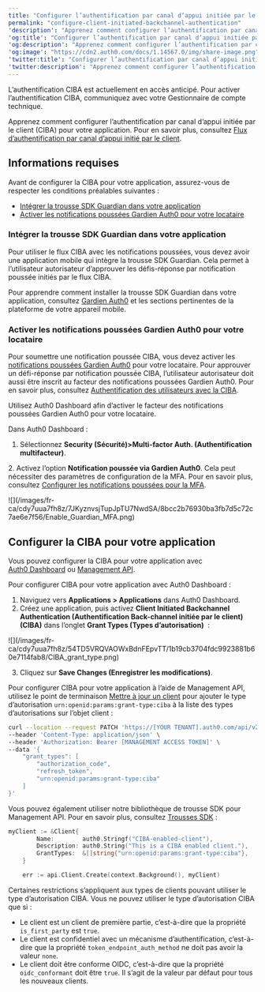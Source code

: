 ```yaml
---
title: "Configurer l’authentification par canal d’appui initiée par le client"
permalink: "configure-client-initiated-backchannel-authentication"
'description': "Apprenez comment configurer l’authentification par canal d’appui initiée par le client pour votre locataire."
'og:title': "Configurer l’authentification par canal d’appui initiée par le client"
'og:description': "Apprenez comment configurer l’authentification par canal d’appui initiée par le client pour votre locataire."
'og:image': "https://cdn2.auth0.com/docs/1.14567.0/img/share-image.png"
'twitter:title': "Configurer l’authentification par canal d’appui initiée par le client"
'twitter:description': "Apprenez comment configurer l’authentification par canal d’appui initiée par le client pour votre locataire."
---
```


<Callout icon="file-lines" color="#0EA5E9" iconType="regular">

L’authentification CIBA est actuellement en accès anticipé. Pour activer l’authentification CIBA, communiquez avec votre Gestionnaire de compte technique.

</Callout>

Apprenez comment configurer l’authentification par canal d’appui initiée par le client (CIBA) pour votre application. Pour en savoir plus, consultez [Flux d’authentification par canal d’appui initié par le client](/docs/fr-ca/get-started/authentication-and-authorization-flow/client-initiated-backchannel-authentication-flow).

## Informations requises

Avant de configurer la CIBA pour votre application, assurez-vous de respecter les conditions préalables suivantes :

* [Intégrer la trousse SDK Guardian dans votre application](#integrate-guardian-sdk-into-your-application)
* [Activer les notifications poussées Gardien Auth0 pour votre locataire](#enable-auth0-guardian-push-notifications-for-your-tenant)

### Intégrer la trousse SDK Guardian dans votre application

Pour utiliser le flux CIBA avec les notifications poussées, vous devez avoir une application mobile qui intègre la trousse SDK Guardian. Cela permet à l’utilisateur autorisateur d’approuver les défis-réponse par notification poussée initiés par le flux CIBA.

Pour apprendre comment installer la trousse SDK Guardian dans votre application, consultez [Gardien Auth0](https://auth0.com/docs/secure/multi-factor-authentication/auth0-guardian#guardian-sdks) et les sections pertinentes de la plateforme de votre appareil mobile.

### Activer les notifications poussées Gardien Auth0 pour votre locataire

Pour soumettre une notification poussée CIBA, vous devez activer les [notifications poussées Gardien Auth0](/docs/fr-ca/secure/multi-factor-authentication/auth0-guardian#enroll-in-push-notifications) pour votre locataire. Pour approuver un défi-réponse par notification poussée CIBA, l’utilisateur autorisateur doit aussi être inscrit au facteur des notifications poussées Gardien Auth0. Pour en savoir plus, consultez [Authentification des utilisateurs avec la CIBA](/docs/fr-ca/get-started/authentication-and-authorization-flow/client-initiated-backchannel-authentication-flow/user-authentication-with-ciba).

Utilisez Auth0 Dashboard afin d’activer le facteur des notifications poussées Gardien Auth0 pour votre locataire.

Dans <Tooltip href="/docs/docs/fr-ca/glossary?term=auth0-dashboard" tip="Auth0 Dashboard
Principal produit d’Auth0 pour configurer vos services." cta="Voir le glossaire">Auth0 Dashboard</Tooltip> :

1. Sélectionnez **Security (Sécurité)>Multi-factor Auth. (Authentification multifacteur)**.

2. Activez l’option **Notification poussée via Gardien Auth0**. Cela peut nécessiter des paramètres de configuration de la <Tooltip href="/docs/docs/fr-ca/glossary?term=multifactor-authentication" tip="Authentification multifacteur (MFA)
Processus d’authentification de l’utilisateur qui utilise un facteur en plus du nom d’utilisateur et du mot de passe, tel qu’un code par SMS." cta="Voir le glossaire">MFA</Tooltip>. Pour en savoir plus, consultez [Configurer les notifications poussées pour la MFA](/docs/fr-ca/secure/multi-factor-authentication/multi-factor-authentication-factors/configure-push-notifications-for-mfa).

<Frame>![](/images/fr-ca/cdy7uua7fh8z/7JKyznvsjTupJpTU7NwdSA/8bcc2b76930ba3fb7d5c72c7ae6e7f56/Enable_Guardian_MFA.png)</Frame>

## Configurer la CIBA pour votre application

Vous pouvez configurer la CIBA pour votre application avec [Auth0 Dashboard](https://manage.auth0.com/)  ou [Management API](https://auth0.com/docs/api/management/v2).

<Tabs><Tab title="Auth0 Dashboard">

Pour configurer CIBA pour votre application avec Auth0 Dashboard :

1. Naviguez vers **Applications > Applications** dans Auth0 Dashboard.
2. Créez une application, puis activez **Client Initiated Backchannel Authentication (Authentification Back-channel initiée par le client) (CIBA)** dans l’onglet **Grant Types (Types d’autorisation)**  :

<Frame>![](/images/fr-ca/cdy7uua7fh8z/54TD5VRQVAOWxBdnFEpvTT/1b19cb3704fdc9923881b60e7114fab8/CIBA_grant_type.png)</Frame>

3. Cliquez sur **Save Changes (Enregistrer les modifications)**.

</Tab><Tab title="Management API">

Pour configurer CIBA pour votre application à l’aide de Management API, utilisez le point de terminaison [Mettre à jour un client](https://auth0.com/docs/api/management/v2/clients/patch-clients-by-id) pour ajouter le type d’autorisation `urn:openid:params:grant-type:ciba` à la liste des types d’autorisations sur l’objet client :

```bash lines
curl --location --request PATCH 'https://[YOUR TENANT].auth0.com/api/v2/clients/[CLIENT ID]' \
--header 'Content-Type: application/json' \
--header 'Authorization: Bearer [MANAGEMENT ACCESS TOKEN]' \
--data '{
    "grant_types": [
        "authorization_code",
        "refresh_token",
        "urn:openid:params:grant-type:ciba"
    ]
}'
```

Vous pouvez également utiliser notre bibliothèque de trousse SDK pour Management API. Pour en savoir plus, consultez [Trousses SDK](/docs/fr-ca/libraries) :

```go lines
myClient := &Client{
		Name:        auth0.Stringf("CIBA-enabled-client"),
		Description: auth0.String("This is a CIBA enabled client."),
		GrantTypes:  &[]string{"urn:openid:params:grant-type:ciba"},
	}

	err := api.Client.Create(context.Background(), myClient)
```

Certaines restrictions s’appliquent aux types de clients pouvant utiliser le type d’autorisation CIBA. Vous ne pouvez utiliser le type d’autorisation CIBA que si :

* Le client est un client de première partie, c’est-à-dire que la propriété `is_first_party` est `true`.
* Le client est confidentiel avec un mécanisme d’authentification, c’est-à-dire que la propriété `token_endpoint_auth_method` ne doit pas avoir la valeur `none`.
* Le client doit être conforme OIDC, c’est-à-dire que la propriété `oidc_conformant` doit être `true`. Il s’agit de la valeur par défaut pour tous les nouveaux clients.

</Tab></Tabs>

